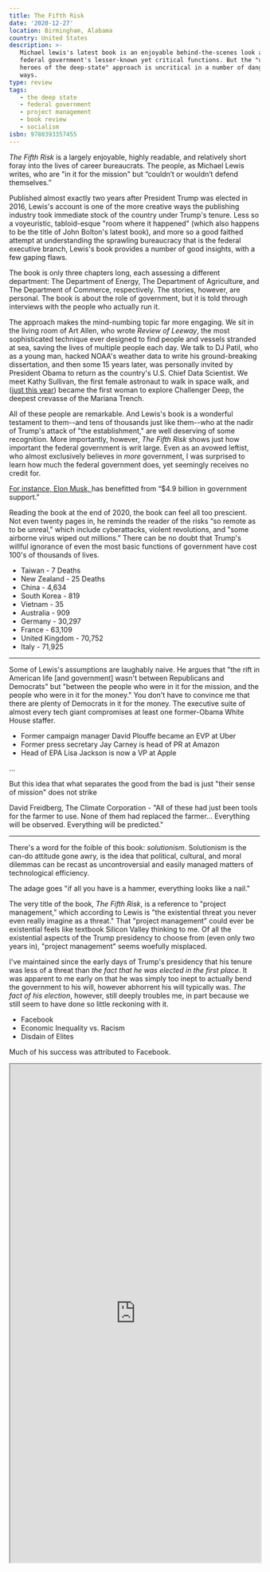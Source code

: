 ```yaml
---
title: The Fifth Risk
date: '2020-12-27'
location: Birmingham, Alabama
country: United States
description: >-
   Michael lewis's latest book is an enjoyable behind-the-scenes look at the
   federal government's lesser-known yet critical functions. But the "unsung
   heroes of the deep-state" approach is uncritical in a number of dangerous
   ways.
type: review
tags:
   - the deep state
   - federal government
   - project management
   - book review
   - socialism
isbn: 9780393357455
---
```


_The Fifth Risk_ is a largely enjoyable, highly readable, and relatively short
foray into the lives of career bureaucrats. The people, as Michael Lewis writes,
who are "in it for the mission" but “couldn’t or wouldn’t defend themselves.”

Published almost exactly two years after President Trump was elected in 2016,
Lewis's account is one of the more creative ways the publishing industry took
immediate stock of the country under Trump's tenure. Less so a voyeuristic,
tabloid-esque "room where it happened" (which also happens to be the title of
John Bolton's latest book), and more so a good faithed attempt at understanding
the sprawling bureaucracy that is the federal executive branch, Lewis's book
provides a number of good insights, with a few gaping flaws.

The book is only three chapters long, each assessing a different department: The
Department of Energy, The Department of Agriculture, and The Department of
Commerce, respectively. The stories, however, are personal. The book is about
the role of government, but it is told through interviews with the people who
actually run it.

The approach makes the mind-numbing topic far more engaging. We sit in the
living room of Art Allen, who wrote _Review of Leeway_, the most sophisticated
technique ever designed to find people and vessels stranded at sea, saving the
lives of multiple people each day. We talk to DJ Patil, who as a young man,
hacked NOAA's weather data to write his ground-breaking dissertation, and then
some 15 years later, was personally invited by President Obama to return as the
country's U.S. Chief Data Scientist. We meet Kathy Sullivan, the first female
astronaut to walk in space walk, and
([just this year](https://www.nytimes.com/2020/06/08/science/challenger-deep-kathy-sullivan-astronaut.html))
became the first woman to explore Challenger Deep, the deepest crevasse of the
Mariana Trench.

All of these people are remarkable. And Lewis's book is a wonderful testament to
them--and tens of thousands just like them--who at the nadir of Trump's attack
of "the establishment," are well deserving of some recognition. More
importantly, however, _The Fifth Risk_ shows just how important the federal
government is writ large. Even as an avowed leftist, who almost exclusively
believes in _more_ government, I was surprised to learn how much the federal
government does, yet seemingly receives no credit for.

[For instance, Elon Musk, ](https://newrepublic.com/article/160500/elon-musks-big-government-grift)
has benefitted from “$4.9 billion in government support.”

Reading the book at the end of 2020, the book can feel all too prescient. Not
even twenty pages in, he reminds the reader of the risks “so remote as to be
unreal," which include cyberattacks, violent revolutions, and "some airborne
virus wiped out millions.” There can be no doubt that Trump's willful ignorance
of even the most basic functions of government have cost 100's of thousands of
lives.

-  Taiwan - 7 Deaths
-  New Zealand - 25 Deaths
-  China - 4,634
-  South Korea - 819
-  Vietnam - 35
-  Australia - 909
-  Germany - 30,297
-  France - 63,109
-  United Kingdom - 70,752
-  Italy - 71,925

---

Some of Lewis's assumptions are laughably naive. He argues that "the rift in
American life [and government] wasn't between Republicans and Democrats" but
"between the people who were in it for the mission, and the people who were in
it for the money." You don't have to convince me that there are plenty of
Democrats in it for the money. The executive suite of almost every tech giant
compromises at least one former-Obama White House staffer.

-  Former campaign manager David Plouffe became an EVP at Uber
-  Former press secretary Jay Carney is head of PR at Amazon
-  Head of EPA Lisa Jackson is now a VP at Apple

...

But this idea that what separates the good from the bad is just "their sense of
mission" does not strike

David Freidberg, The Climate Corporation - "All of these had just been tools for
the farmer to use. None of them had replaced the farmer... Everything will be
observed. Everything will be predicted."

---

There's a word for the foible of this book: _solutionism_. Solutionism is the
can-do attitude gone awry, is the idea that political, cultural, and moral
dilemmas can be recast as uncontroversial and easily managed matters of
technological efficiency.

The adage goes "if all you have is a hammer, everything looks like a nail."

The very title of the book, _The Fifth Risk_, is a reference to "project
management," which according to Lewis is "the existential threat you never even
really imagine as a threat." That "project management" could ever be existential
feels like textbook Silicon Valley thinking to me. Of all the existential
aspects of the Trump presidency to choose from (even only two years in),
"project management" seems woefully misplaced.

I've maintained since the early days of Trump's presidency that his tenure was
less of a threat than _the fact that he was elected in the first place_. It was
apparent to me early on that he was simply too inept to actually bend the
government to his will, however abhorrent his will typically was. _The fact of
his election_, however, still deeply troubles me, in part because we still seem
to have done so little reckoning with it.

-  Facebook
-  Economic Inequality vs. Racism
-  Disdain of Elites

Much of his success was attributed to Facebook.

<iframe
	width='100%'
	height='1000'
	src='https://observablehq.com/embed/@elibenton/federal-budgets?cell=title&cell=viewof+budgetYear&cell=chart&cell=styles'></iframe>
